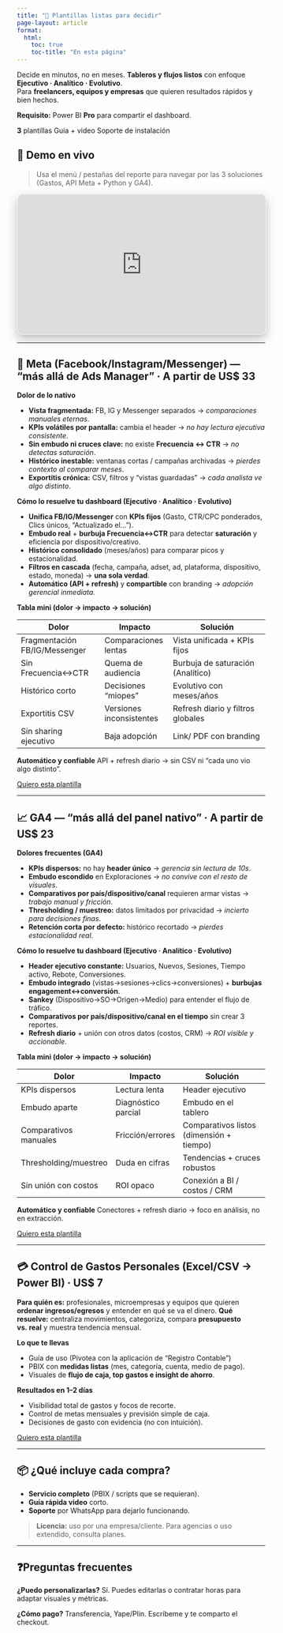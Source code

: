 ```yaml
---
title: "🧩 Plantillas listas para decidir"
page-layout: article
format:
  html:
    toc: true
    toc-title: "En esta página"
---
```



Decide en minutos, no en meses. **Tableros y flujos listos** con enfoque **Ejecutivo · Analítico · Evolutivo**.  
Para **freelancers, equipos y empresas** que quieren resultados rápidos y bien hechos.

::: callout-note
**Requisito:** Power BI **Pro** para compartir el dashboard.
:::


```{=html}
<div class="stat-pills">
  <span class="pill pill--count"><strong>3</strong> plantillas</span>
  <span class="pill">Guía + video</span>
  <span class="pill">Soporte de instalación</span>
</div>
```



## 👀 Demo en vivo

> Usa el menú / pestañas del reporte para navegar por las 3 soluciones (Gastos, API Meta + Python y GA4).

```{=html}
<div class="viz">
  <iframe title="Plantillas - Demo"
          src="https://app.powerbi.com/view?r=eyJrIjoiZDBiYjMxNzgtNWFiYy00YzI2LWIzY2QtZWY2NDhjNmQ5NjcxIiwidCI6ImIwMWRiMjFlLWYzMmUtNDYxMS1iNTU1LTcyMDExZjEwYTA4NiIsImMiOjR9"
          allowfullscreen="true"></iframe>
</div>
```

---

## 🔌 Meta (Facebook/Instagram/Messenger) — “más allá de Ads Manager” · **A partir de US$ 33**

**Dolor de lo nativo**

* **Vista fragmentada:** FB, IG y Messenger separados → *comparaciones manuales eternas*.
* **KPIs volátiles por pantalla:** cambia el header → *no hay lectura ejecutiva consistente*.
* **Sin embudo ni cruces clave:** no existe **Frecuencia ↔ CTR** → *no detectas saturación*.
* **Histórico inestable:** ventanas cortas / campañas archivadas → *pierdes contexto al comparar meses*.
* **Exportitis crónica:** CSV, filtros y “vistas guardadas” → *cada analista ve algo distinto*.

**Cómo lo resuelve tu dashboard (Ejecutivo · Analítico · Evolutivo)**

* **Unifica FB/IG/Messenger** con **KPIs fijos** (Gasto, CTR/CPC ponderados, Clics únicos, “Actualizado el…”).
* **Embudo real** + **burbuja Frecuencia↔CTR** para detectar **saturación** y eficiencia por dispositivo/creativo.
* **Histórico consolidado** (meses/años) para comparar picos y estacionalidad.
* **Filtros en cascada** (fecha, campaña, adset, ad, plataforma, dispositivo, estado, moneda) → **una sola verdad**.
* **Automático (API + refresh)** y **compartible** con branding → *adopción gerencial inmediata*.

**Tabla mini (dolor → impacto → solución)**

| Dolor                         | Impacto                  | Solución                          |
| ----------------------------- | ------------------------ | --------------------------------- |
| Fragmentación FB/IG/Messenger | Comparaciones lentas     | Vista unificada + KPIs fijos      |
| Sin Frecuencia↔CTR            | Quema de audiencia       | Burbuja de saturación (Analítico) |
| Histórico corto               | Decisiones “miopes”      | Evolutivo con meses/años          |
| Exportitis CSV                | Versiones inconsistentes | Refresh diario y filtros globales |
| Sin sharing ejecutivo         | Baja adopción            | Link/ PDF con branding            |

**Automático y confiable**
API + refresh diario → sin CSV ni “cada uno vio algo distinto”.

```{=html}
<div class="enroll-cta">
  <a class="btn btn-primary" href="{{< meta whatsapp >}}?text=Hola%20C%C3%A9sar%2C%20quiero%20la%20plantilla%20de%20Facebook%20%26%20Instagram%20%28Meta%29%20con%20dashboard." target="_blank" rel="noopener">Quiero esta plantilla</a>
</div>
```

---

## 📈 GA4 — “más allá del panel nativo” · **A partir de US$ 23**

**Dolores frecuentes (GA4)**

* **KPIs dispersos:** no hay **header único** → *gerencia sin lectura de 10s*.
* **Embudo escondido** en Exploraciones → *no convive con el resto de visuales*.
* **Comparativos por país/dispositivo/canal** requieren armar vistas → *trabajo manual y fricción*.
* **Thresholding / muestreo:** datos limitados por privacidad → *incierto para decisiones finas*.
* **Retención corta por defecto:** histórico recortado → *pierdes estacionalidad real*.

**Cómo lo resuelve tu dashboard (Ejecutivo · Analítico · Evolutivo)**

* **Header ejecutivo constante:** Usuarios, Nuevos, Sesiones, Tiempo activo, Rebote, Conversiones.
* **Embudo integrado** (vistas→sesiones→clics→conversiones) + **burbujas engagement↔conversión**.
* **Sankey** (Dispositivo→SO→Origen→Medio) para entender el flujo de tráfico.
* **Comparativos por país/dispositivo/canal en el tiempo** sin crear 3 reportes.
* **Refresh diario** + unión con otros datos (costos, CRM) → *ROI visible y accionable*.

**Tabla mini (dolor → impacto → solución)**

| Dolor                 | Impacto             | Solución                                 |
| --------------------- | ------------------- | ---------------------------------------- |
| KPIs dispersos        | Lectura lenta       | Header ejecutivo                         |
| Embudo aparte         | Diagnóstico parcial | Embudo en el tablero                     |
| Comparativos manuales | Fricción/errores    | Comparativos listos (dimensión + tiempo) |
| Thresholding/muestreo | Duda en cifras      | Tendencias + cruces robustos             |
| Sin unión con costos  | ROI opaco           | Conexión a BI / costos / CRM             |


**Automático y confiable**
Conectores + refresh diario → foco en análisis, no en extracción.


```{=html}
<div class="enroll-cta">
  <a class="btn btn-primary" href="{{< meta whatsapp >}}?text=Hola%20C%C3%A9sar%2C%20quiero%20la%20plantilla%20de%20Google%20Analytics%20%28GA4%29." target="_blank" rel="noopener">Quiero esta plantilla</a>
</div>
```

---

## 💳 Control de Gastos Personales (Excel/CSV → Power BI) · **US$ 7**

**Para quién es:** profesionales, microempresas y equipos que quieren **ordenar ingresos/egresos** y entender en qué se va el dinero.
**Qué resuelve:** centraliza movimientos, categoriza, compara **presupuesto vs. real** y muestra tendencia mensual.

**Lo que te llevas**

* Guía de uso (Pivotea con la aplicación de "Registro Contable")
* PBIX con **medidas listas** (mes, categoría, cuenta, medio de pago).
* Visuales de **flujo de caja, top gastos e insight de ahorro**.

**Resultados en 1–2 días**

* Visibilidad total de gastos y focos de recorte.
* Control de metas mensuales y previsión simple de caja.
* Decisiones de gasto con evidencia (no con intuición).

```{=html}
<div class="enroll-cta">
  <a class="btn btn-primary" href="{{< meta whatsapp >}}?text=Hola%20C%C3%A9sar%2C%20quiero%20la%20plantilla%20de%20Control%20de%20Gastos." target="_blank" rel="noopener">Quiero esta plantilla</a>
</div>
```

---

## 📦 ¿Qué incluye cada compra?

* **Servicio completo** (PBIX / scripts que se requieran).
* **Guía rápida video** corto.
* **Soporte** por WhatsApp para dejarlo funcionando.

> **Licencia:** uso por una empresa/cliente. Para agencias o uso extendido, consulta planes.

---

## ❓Preguntas frecuentes

**¿Puedo personalizarlas?**
Sí. Puedes editarlas o contratar horas para adaptar visuales y métricas.

**¿Cómo pago?**
Transferencia, Yape/Plin. Escríbeme y te comparto el checkout.




```{=html}
<!-- Estilos locales del visor (si ya tienes algo similar en styles.css, puedes omitirlos) -->
<style>
  .viz{position:relative;width:100%;margin:.75rem 0 1rem;border:1px solid rgba(255,255,255,.10);
       border-radius:12px;overflow:hidden;background:rgba(255,255,255,.02);box-shadow:0 8px 20px rgba(0,0,0,.25)}
  .viz::before{content:"";display:block;padding-top:56.25%} /* 16:9 */
  .viz>iframe{position:absolute;inset:0;width:100%;height:100%;border:0}
</style>
```



